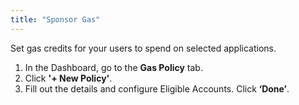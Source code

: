```yaml
---
title: "Sponsor Gas"
---
```


Set gas credits for your users to spend on selected applications.

1. In the Dashboard, go to the **Gas Policy** tab.
2. Click **'+ New Policy'**.
3. Fill out the details and configure Eligible Accounts. Click **‘Done’**.

